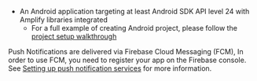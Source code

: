 * An Android application targeting at least Android SDK API level 24 with Amplify libraries integrated
    * For a full example of creating Android project, please follow the [project setup walkthrough](/lib/project-setup/create-application)


Push Notifications are delivered via Firebase Cloud Messaging (FCM), In order to use FCM, you need to register your app on the Firebase console. See [Setting up push notification services](/lib/push-notifications/android/setup-push-service) for more information.
